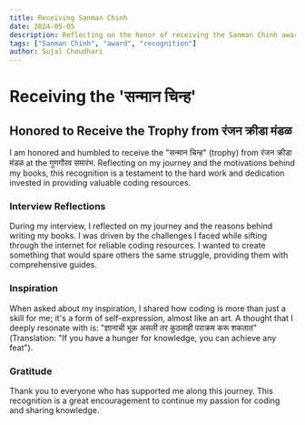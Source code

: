 ```yaml
---
title: Receiving Sanman Chinh
date: 2024-05-05
description: Reflecting on the honor of receiving the Sanman Chinh award.
tags: ["Sanman Chinh", "award", "recognition"]
author: Sujal Choudhari
---
```


# Receiving the 'सन्मान चिन्ह'
## Honored to Receive the Trophy from रंजन क्रीडा मंडळ

I am honored and humbled to receive the "सन्मान चिन्ह" (trophy) from रंजन क्रीडा मंडळ at the गुणगौरव समारंभ. Reflecting on my journey and the motivations behind my books, this recognition is a testament to the hard work and dedication invested in providing valuable coding resources.

### Interview Reflections

During my interview, I reflected on my journey and the reasons behind writing my books. I was driven by the challenges I faced while sifting through the internet for reliable coding resources. I wanted to create something that would spare others the same struggle, providing them with comprehensive guides.

### Inspiration

When asked about my inspiration, I shared how coding is more than just a skill for me; it's a form of self-expression, almost like an art. A thought that I deeply resonate with is: "ज्ञानाची भूक असली तर कुठलाही पराक्रम करू शकतात" (Translation: "If you have a hunger for knowledge, you can achieve any feat").

### Gratitude

Thank you to everyone who has supported me along this journey. This recognition is a great encouragement to continue my passion for coding and sharing knowledge.

